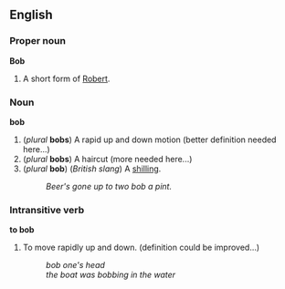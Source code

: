 ==English==
===Proper noun===
'''Bob'''

#A short form of [[Robert]].

===Noun===
'''bob'''

#(''plural'' '''bobs''') A rapid up and down motion (better definition needed here...)
#(''plural'' '''bobs''') A haircut (more needed here...)
#(''plural'' '''bob''') (''British slang'') A [[shilling]].
#:''Beer's gone up to two bob a pint.''

===Intransitive verb===
'''to bob'''

#To move rapidly up and down. (definition could be improved...)
#:''bob one's head''
#:''the boat was bobbing in the water''